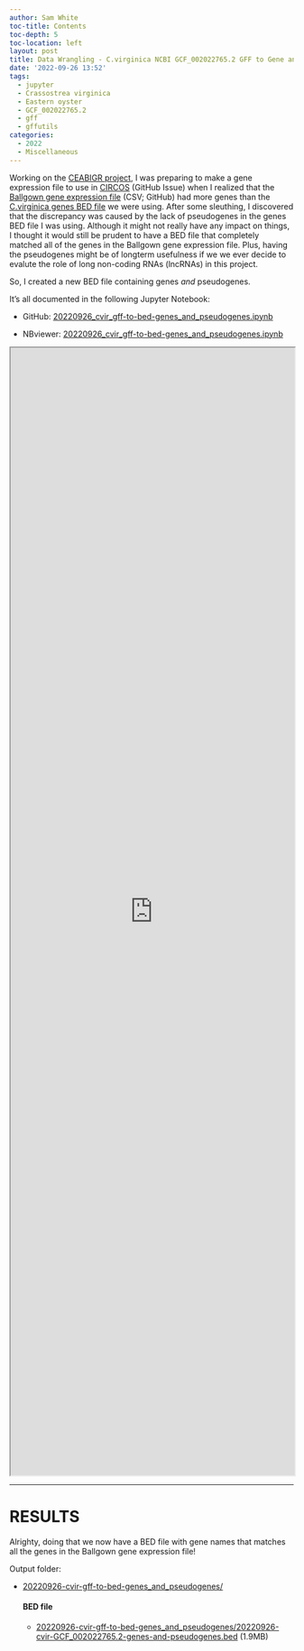 ```yaml
---
author: Sam White
toc-title: Contents
toc-depth: 5
toc-location: left
layout: post
title: Data Wrangling - C.virginica NCBI GCF_002022765.2 GFF to Gene and Pseudogene Combined BED File
date: '2022-09-26 13:52'
tags: 
  - jupyter
  - Crassostrea virginica
  - Eastern oyster
  - GCF_002022765.2
  - gff
  - gffutils
categories: 
  - 2022
  - Miscellaneous
---
```

Working on the [CEABIGR project](https://github.com/sr320/ceabigr), I was preparing to make a gene expression file to use in [CIRCOS](https://github.com/sr320/ceabigr/issues/70) (GitHub Issue) when I realized that the [Ballgown gene expression file](https://github.com/epigeneticstoocean/2018_L18-adult-methylation/blob/main/data/whole_gx_table.csv) (CSV; GitHub) had more genes than the [C.virginica genes BED file](https://eagle.fish.washington.edu/Cvirg_tracks/C_virginica-3.0_Gnomon_genes.bed) we were using. After some sleuthing, I discovered that the discrepancy was caused by the lack of pseudogenes in the genes BED file I was using. Although it might not really have any impact on things, I thought it would still be prudent to have a BED file that completely matched all of the genes in the Ballgown gene expression file. Plus, having the pseudogenes might be of longterm usefulness if we we ever decide to evalute the role of long non-coding RNAs (lncRNAs) in this project.

So, I created a new BED file containing genes _and_ pseudogenes.

It's all documented in the following Jupyter Notebook:

- GitHub: [20220926_cvir_gff-to-bed-genes_and_pseudogenes.ipynb](https://github.com/RobertsLab/code/blob/master/notebooks/sam/20220926_cvir_gff-to-bed-genes_and_pseudogenes.ipynb)

- NBviewer: [20220926_cvir_gff-to-bed-genes_and_pseudogenes.ipynb](https://nbviewer.org/github/RobertsLab/code/blob/master/notebooks/sam/20220926_cvir_gff-to-bed-genes_and_pseudogenes.ipynb)


<iframe src="https://nbviewer.org/github/RobertsLab/code/blob/master/notebooks/sam/20220926_cvir_gff-to-bed-genes_and_pseudogenes.ipynb" width="100%" height="2000" scrolling="yes"></iframe>


---

# RESULTS

Alrighty, doing that we now have a BED file with gene names that matches all the genes in the Ballgown gene expression file!

Output folder:

- [20220926-cvir-gff-to-bed-genes_and_pseudogenes/](https://gannet.fish.washington.edu/Atumefaciens/20220926-cvir-gff-to-bed-genes_and_pseudogenes/)

  #### BED file

  - [20220926-cvir-gff-to-bed-genes_and_pseudogenes/20220926-cvir-GCF_002022765.2-genes-and-pseudogenes.bed](https://gannet.fish.washington.edu/Atumefaciens/20220926-cvir-gff-to-bed-genes_and_pseudogenes/20220926-cvir-GCF_002022765.2-genes-and-pseudogenes.bed) (1.9MB)